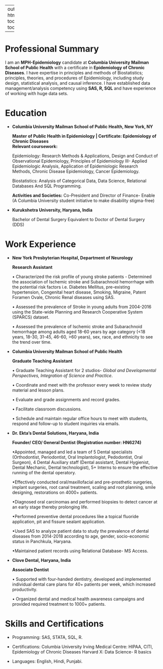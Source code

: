 

---
output: 
  html_document:
    toc: true
    toc_float: true
    
---


# Professional Summary

I am an **MPH-Epidemiology** candidate at **Columbia University Mailman School of Public Health** with a certificate in **Epidemiology of Chronic Diseases**. I have expertise in principles and methods of Biostatistics; principles, theories, and procedures of Epidemiology, including study design, statistical analysis, and causal inference. I have established data management/analysis competency using **SAS, R, SQL** and have experience of working with huge data sets.

# Education

* **Columbia University Mailman School of Public Health, New York, NY**

  **Master of Public Health in Epidemiology | Certificate: Epidemiology of Chronic Diseases**                                              
  **Relevant coursework:**
  
  Epidemiology: Research Methods & Applications, Design and Conduct of Observational Epidemiology, Principles of    Epidemiology III- Applied Epidemiologic Analysis, Application of Epidemiologic Research Methods, Chronic Disease   Epidemiology, Cancer Epidemiology.

  Biostatistics: Analysis of Categorical Data, Data Science, Relational Databases And SQL Programming. 

  **Activities and Societies:** Co-President and Director of Finance- Enable (A Columbia University student  initiative to make disability stigma-free)

* **Kurukshetra University, Haryana, India**

  Bachelor of Dental Surgery Equivalent to Doctor of Dental Surgery (DDS)                                       
  
# Work Experience

* **New York Presbyterian Hospital, Department of Neurology** 

  **Research Assistant**  
  
  • Characterized the risk profile of young stroke patients - Determined the association of Ischemic stroke and Subarachnoid hemorrhage with the potential risk factors i.e. Diabetes Mellitus, pre-existing hypertension, Congenital heart disease, Smoking, Migraine, Patent Foramen Ovale, Chronic Renal diseases using SAS.

  • Assessed the prevalence of Stroke in young adults from 2004-2016 using the State-wide Planning and Research Cooperative System (SPARCS) dataset.

  • Assessed the prevalence of Ischemic stroke and Subarachnoid hemorrhage among adults aged 18-60 years by age category (<18 years, 18-30, 31-45, 46-60, >60 years), sex, race, and ethnicity to see the trend over time.
  
* **Columbia University Mailman School of Public Health**

  **Graduate Teaching Assistant**  
  
  •	Graduate Teaching Assistant for 2 studios- _Global and Developmental Perspectives, Integration of Science and  Practice_.
  
  • Coordinate and meet with the professor every week to review study material and lesson plans.
  
  • Evaluate and grade assignments and record grades.
  
  • Facilitate classroom discussions.
  
  • Schedule and maintain regular office hours to meet with students, respond and follow-up to student inquiries via emails. 
  
* **Dr. Ekta’s Dental Solutions, Haryana, India** 

  **Founder/ CEO/ General Dentist (Registration number: HN6274)**   
  
  •Appointed, managed and led a team of 5 Dental specialists (Orthodontist, Periodontist, Oral Implantologist, Pedodontist, Oral Surgeon), 4 Dental Auxiliary staff (Dental assistant, Dental Hygienist, Dental Mechanic, Dental technologist), 5+ Interns to ensure the effective running of the dental operatory.
  
  •Effectively conducted oral/maxillofacial and pre-prosthetic surgeries, implant surgeries, root canal treatment, scaling and root planning, smile designing, restorations on 4000+ patients.
  
  •Diagnosed oral carcinomas and performed biopsies to detect cancer at an early stage thereby prolonging life.
  
  •Performed preventive dental procedures like a topical fluoride application, pit and fissure sealant application.
  
  •Used SAS to analyze patient data to study the prevalence of dental diseases from 2014-2018 according to age, gender, socio-economic status in Panchkula, Haryana.
  
  •Maintained patient records using Relational Database- MS Access.

* **Clove Dental, Haryana, India**

  **Associate Dentist** 
  
  •	Supported with four-handed dentistry, developed and implemented individual dental care plans for 40+ patients per week, which increased productivity.
  
  •	Organized dental and medical health awareness campaigns and provided required treatment to 1000+ patients.
  
# Skills and Certifications

* Programming: SAS, STATA, SQL, R. 

* Certifications: Columbia University Irving Medical Centre: HIPAA, CITI, Epidemiology of Chronic Diseases
  Harvard X: Data Science- R basics 

* Languages: English, Hindi, Punjabi.





